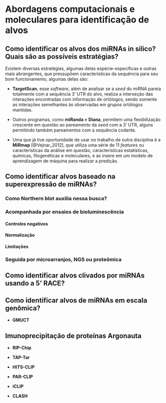 # Abordagens computacionais e moleculares para identificação de alvos

## Como identificar os alvos dos miRNAs in silico? Quais são as possíveis estratégias?

Existem diversas estratégias, algumas delas espécie-específicas e outras mais abrangentes, que pressupõem características da sequência para seu bom funcionamento, algumas delas são:

* **TargetScan**, esse *software*, além de analisar se a *seed* do miRNA pareia totalmente com a sequência 3' UTR do alvo, realiza a interseção das interações encontradas com informação de ortólogos, sendo somente as interações semelhantes às observadas em grupos ortólogos mantidas.

* Outros programas, como **miRanda** e **Diana**, permitem uma flexibilização crescente em questão ao pareamento da *seed* com a 3' UTR, alguns permitindo também pareamentos com a sequência codante.

* Uma que já tive oportunidade de usar no trabalho de outra disciplina é a **MiRmap** [@Vejnar_2012], que utiliza uma série de 11 *features* ou caracteristicas da análise em questão, características estatísticas, químicas, filogenéticas e moleculares, e as insere em um modelo de aprendizagem de máquina para realizar a predição.

## Como identificar alvos baseado na superexpressão de miRNAs?

### Como Northern blot auxilia nessa busca?

### Acompanhada por ensaios de bioluminescência

#### Controles negativos 

#### Normalização 

#### Limitações

### Seguida por microarranjos, NGS ou proteômica

## Como identificar alvos clivados por miRNAs usando a 5' RACE?

## Como identificar alvos de miRNAs em escala genômica?

* **GMUCT**

## Imunoprecipitação de proteínas Argonauta

* **RIP-Chip**

* **TAP-Tar**

* **HITS-CLIP**

* **PAR-CLIP**

* **iCLIP**

* **CLASH**